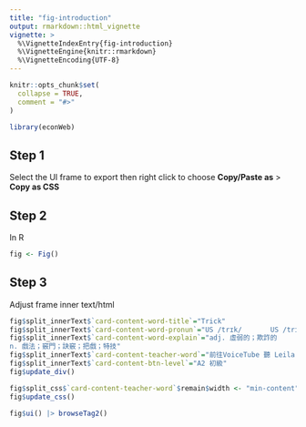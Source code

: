 ```yaml
---
title: "fig-introduction"
output: rmarkdown::html_vignette
vignette: >
  %\VignetteIndexEntry{fig-introduction}
  %\VignetteEngine{knitr::rmarkdown}
  %\VignetteEncoding{UTF-8}
---
```


```r
knitr::opts_chunk$set(
  collapse = TRUE,
  comment = "#>"
)
```

```r
library(econWeb)
```

## Step 1

Select the UI frame to export then right click to choose **Copy/Paste as** > **Copy as CSS**

## Step 2

In R
```r
fig <- Fig()
```

## Step 3

Adjust frame inner text/html

```r
fig$split_innerText$`card-content-word-title`="Trick"
fig$split_innerText$`card-content-word-pronun`="US /trɪk/       US /trɪk/"
fig$split_innerText$`card-content-word-explain`="adj. 虛弱的；欺詐的
n. 戲法；竅門；訣竅；把戲；特技"
fig$split_innerText$`card-content-teacher-word`="前往VoiceTube 聽 Leila 老師如何應用單字"
fig$split_innerText$`card-content-btn-level`="A2 初級"
fig$update_div()
```

```r
fig$split_css$`card-content-teacher-word`$remain$width <- "min-content"
fig$update_css()
```

```r
fig$ui() |> browseTag2()
```

